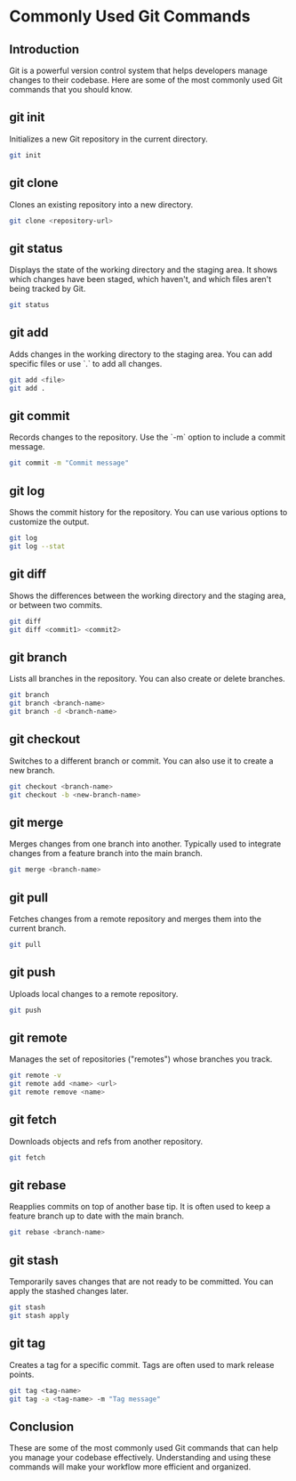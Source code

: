 
# Commonly Used Git Commands

## Introduction

Git is a powerful version control system that helps developers manage changes to their codebase. Here are some of the most commonly used Git commands that you should know.

## git init

Initializes a new Git repository in the current directory.

```sh
git init
```

## git clone

Clones an existing repository into a new directory.

```sh
git clone <repository-url>
```

## git status

Displays the state of the working directory and the staging area. It shows which changes have been staged, which haven't, and which files aren't being tracked by Git.

```sh
git status
```

## git add

Adds changes in the working directory to the staging area. You can add specific files or use \`.\` to add all changes.

```sh
git add <file>
git add .
```

## git commit

Records changes to the repository. Use the \`-m\` option to include a commit message.

```sh
git commit -m "Commit message"
```

## git log

Shows the commit history for the repository. You can use various options to customize the output.

```sh
git log
git log --stat
```

## git diff

Shows the differences between the working directory and the staging area, or between two commits.

```sh
git diff
git diff <commit1> <commit2>
```

## git branch

Lists all branches in the repository. You can also create or delete branches.

```sh
git branch
git branch <branch-name>
git branch -d <branch-name>
```

## git checkout

Switches to a different branch or commit. You can also use it to create a new branch.

```sh
git checkout <branch-name>
git checkout -b <new-branch-name>
```

## git merge

Merges changes from one branch into another. Typically used to integrate changes from a feature branch into the main branch.

```sh
git merge <branch-name>
```

## git pull

Fetches changes from a remote repository and merges them into the current branch.

```sh
git pull
```

## git push

Uploads local changes to a remote repository.

```sh
git push
```

## git remote

Manages the set of repositories ("remotes") whose branches you track.

```sh
git remote -v
git remote add <name> <url>
git remote remove <name>
```

## git fetch

Downloads objects and refs from another repository.

```sh
git fetch
```

## git rebase

Reapplies commits on top of another base tip. It is often used to keep a feature branch up to date with the main branch.

```sh
git rebase <branch-name>
```

## git stash

Temporarily saves changes that are not ready to be committed. You can apply the stashed changes later.

```sh
git stash
git stash apply
```

## git tag

Creates a tag for a specific commit. Tags are often used to mark release points.

```sh
git tag <tag-name>
git tag -a <tag-name> -m "Tag message"
```

## Conclusion

These are some of the most commonly used Git commands that can help you manage your codebase effectively. Understanding and using these commands will make your workflow more efficient and organized.